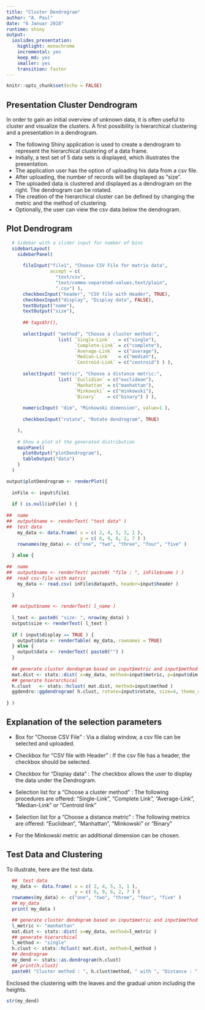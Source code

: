 ```yaml
---
title: "Cluster Dendrogram"
author: "A. Paul"
date: "6 Januar 2018"
runtime: shiny
output:
  ioslides_presentation: 
    highlight: monochrome
    incremental: yes
    keep_md: yes
    smaller: yes
    transition: faster
---
```


```r
knitr::opts_chunk$set(echo = FALSE)
```

## Presentation Cluster Dendrogram

In order to gain an initial overview of unknown data, it is often useful to cluster and visualize the clusters. A first possibility is hierarchical clustering and a presentation in a dendrogram.

- The following Shiny application is used to create a dendrogram to represent the hierarchical clustering of a data frame.
- Initially, a test set of 5 data sets is displayed, which illustrates the presentation.
- The application user has the option of uploading his data from a csv file.
- After uploading, the number of records will be displayed as "size".
- The uploaded data is clustered and displayed as a dendrogram on the right. The dendrogram can be rotated.
- The creation of the hierarchical cluster can be defined by changing the metric and the method of clustering.
- Optionally, the user can view the csv data below the dendrogram.

## Plot Dendrogram

```r
  # Sidebar with a slider input for number of bins 
  sidebarLayout(
    sidebarPanel(
      
      fileInput("file1", "Choose CSV File for matrix data",
                accept = c(
                  "text/csv",
                  "text/comma-separated-values,text/plain",
                  ".csv") ),
      checkboxInput("header", "CSV file with Header", TRUE),  
      checkboxInput("display", "Display data", FALSE), 
      textOutput("name"),
      textOutput("size"),
      
      ## tags$hr(),
      
      selectInput( "method", "Choose a cluster method:",
                   list( `Single-Link`   = c("single"),
                         `Complete-Link` = c("complete"),
                         `Average-Link`  = c("average"),
                         `Median-Link`   = c("median"),
                         `Centroid-Link` = c("centroid") ) ),
      
      selectInput( "metric", "Choose a distance metric:",
                   list( `Euclidian` = c("euclidean"),
                         `Manhattan` = c("manhattan"),                       
                         `Minkowski` = c("minkowski"),
                         `Binary`    = c("binary") ) ),
      
      numericInput( "dim", "Minkowski dimension", value=1 ),
      
      checkboxInput("rotate", "Rotate dendrogram", TRUE)

    ),
    
    # Show a plot of the generated distribution
    mainPanel(
      plotOutput("plotDendrogram"),
      tableOutput("data")
    )
  )

output$plotDendrogram <- renderPlot({  
    
  inFile <- input$file1
    
  if ( is.null(inFile) ) { 
    
##  name
##  output$name <- renderText( "test data" )
##  test data
    my_data <- data.frame( x = c( 2, 4, 5, 3, 1 ), 
                           y = c( 6, 9, 6, 2, 7 ) )
    rownames(my_data) <- c("one", "two", "three", "four", "five" )
 
  } else {
 
##  name
##  output$name <- renderText( paste0( "file : ", inFile$name ) )
##  read csv-file with matrix     
    my_data <- read.csv( inFile$datapath, header=input$header )
    
  } 

  ## output$name <- renderText( l_name )
    
  l_text <- paste0( "size: ", nrow(my_data) )  
  output$size <- renderText( l_text )
    
  if ( input$display == TRUE ) { 
    output$data <- renderTable( my_data, rownames = TRUE)
  } else {
    output$data <- renderText( paste0("") )
  }
  
  ## generate cluster dendogram based on input$metric and input$method
  mat.dist <- stats::dist( x=my_data, method=input$metric, p=input$dim )
  ## generate hierarchical     
  h.clust   <- stats::hclust( mat.dist, method=input$method )
  ggdendro::ggdendrogram( h.clust, rotate=input$rotate, size=4, theme_dendro = TRUE )
  
} )
```


## Explanation of the selection parameters

* Box for "Choose CSV File" :
  Via a dialog window, a csv file can be selected and uploaded.

* Checkbox for "CSV file with Header" :
  If the csv file has a header, the checkbox should be selected.

* Checkbox for "Display data" :
  The checkbox allows the user to display the data under the Dendrogram.

* Selection list for a "Choose a cluster method" :
  The following procedures are offered: "Single-Link", "Complete Link", "Average-Link", "Median-Link" or "Centroid link"

* Selection list for a "Choose a distance metric" :
  The following metrics are offered: "Euclidean", "Manhattan", "Minkowski" or "Binary"

* For the Minkowski metric an additional dimension can be chosen.


## Test Data and Clustering

To illustrate, here are the test data.
```r
  ##  test data
  my_data <- data.frame( x = c( 2, 4, 5, 3, 1 ), 
                         y = c( 6, 9, 6, 2, 7 ) )
  rownames(my_data) <- c("one", "two", "three", "four", "five" )
  ## my_data
  print( my_data )
```

```r
  ## generate cluster dendogram based on input$metric and input$method
  l_metric <- "manhattan"
  mat.dist <- stats::dist( x=my_data, method=l_metric )
  ## generate hierarchical
  l_method <- "single"
  h.clust <- stats::hclust( mat.dist, method=l_method )
  ## dendrogram
  my_dend <- stats::as.dendrogram(h.clust)
  ## print(h.clust)
  paste0( "Cluster method : ", h.clust$method, " with ", "Distance : ", h.clust$dist.method )
```

Enclosed the clustering with the leaves and the gradual union including the heights.
```r
str(my_dend)
```



